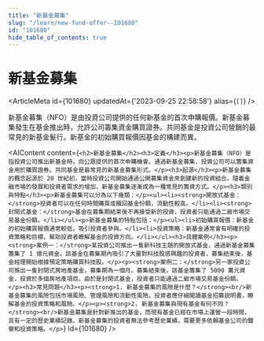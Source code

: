 ```yaml
---
title: "新基金募集"
slug: "/learn/new-fund-offer--101680"
id: "101680"
hide_table_of_contents: true
---
```



# 新基金募集

<ArticleMeta id={101680} updatedAt={'2023-09-25 22:58:58'} alias={`[]`} />
<div className='border-solid border-b border-t-0 my-4 border-[var(--ifm-color-gray-300)]' />

新基金募集（NFO）是由投資公司提供的任何新基金的首次申購報價。新基金募集發生在基金推出時，允許公司籌集資金購買證券。共同基金是投資公司營銷的最常見的新基金髮行。新基金的初始購買報價因基金的構建而異。

<AIContent content={`<h2>新基金募集</h2><h3>定義</h3><p>新基金募集（NFO）是指投資公司推出新基金時，向公眾提供的首次申購機會。通過新基金募集，投資公司可以籌集資金用於購買證券。共同基金是最常見的新基金募集形式。</p><h3>起源</h3><p>新基金募集的概念起源於 20 世紀初，當時投資公司開始通過公開募集資金來創建新的投資組合。隨着金融市場的發展和投資者需求的增加，新基金募集逐漸成為一種常見的籌資方式。</p><h3>類別與特點</h3><p>新基金募集可以分為以下幾類：</p><ul><li><strong>開放式基金：</strong>投資者可以在任何時間購買或贖回基金份額，流動性較高。</li><li><strong>封閉式基金：</strong>基金在募集期結束後不再接受新的投資，投資者只能通過二級市場交易基金份額。</li></ul><p>新基金募集的特點包括：</p><ul><li>初始購買報價：新基金的初始購買報價通常較低，吸引投資者參與。</li><li>投資策略：新基金通常會有明確的投資策略和目標，幫助投資者瞭解基金的投資方向。</li></ul><h3>具體案例</h3><p><strong>案例一：</strong>某投資公司推出一隻新科技主題的開放式基金，通過新基金募集籌集了 1 億元資金。該基金在募集期內吸引了大量對科技股感興趣的投資者，募集結束後，基金經理開始根據預定策略購買科技股。</p><p><strong>案例二：</strong>另一家投資公司推出一隻封閉式房地產基金，募集期為一個月。募集結束後，該基金籌集了 5000 萬元資金，投資於多個房地產項目。由於是封閉式基金，投資者只能通過二級市場交易基金份額。</p><h3>常見問題</h3><p><strong>1. 新基金募集的風險是什麼？</strong><br/>新基金募集的風險包括市場風險、管理風險和流動性風險。投資者應仔細閲讀基金招募説明書，瞭解基金的投資策略和風險。</p><p><strong>2. 新基金募集與現有基金有何不同？</strong><br/>新基金募集是針對新推出的基金，而現有基金已經在市場上運營一段時間，具有一定的歷史業績記錄。新基金募集的投資者無法參考歷史業績，需要更多依賴基金公司的聲譽和投資策略。</p>`} id={101680} />
